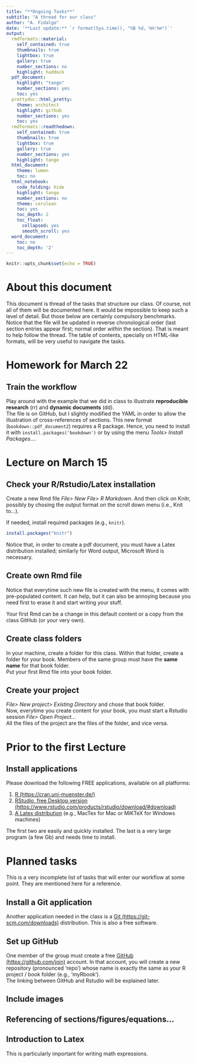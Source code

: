 ```yaml
---
title: "**Ongoing Tasks**"
subtitle: "A thread for our class"
author: "A. Fidalgo"
date: '**Last update:** `r format(Sys.time(), "%B %d, %H:%m")`'
output:
  rmdformats::material:
    self_contained: true
    thumbnails: true
    lightbox: true
    gallery: true
    number_sections: no
    highlight: haddock
  pdf_document:
    highlight: "tango"
    number_sections: yes
    toc: yes
  prettydoc::html_pretty:
    theme: architect
    highlight: github
    number_sections: yes
    toc: yes
  rmdformats::readthedown:
    self_contained: true
    thumbnails: true
    lightbox: true
    gallery: true
    number_sections: yes
    highlight: tango
  html_document:
    theme: lumen
    toc: no
  html_notebook:
    code_folding: hide
    highlight: tango
    number_sections: no
    theme: cerulean
    toc: yes
    toc_depth: 2
    toc_float:
      collapsed: yes
      smooth_scroll: yes
  word_document:
    toc: no
    toc_depth: '2'
---
```


```r
knitr::opts_chunk$set(echo = TRUE)
```

# About this document {-}

This document is thread of the tasks that structure our class. Of course, not all of them will be documented here. It would be impossible to keep such a level of detail. But those below are certainly compulsory benchmarks.  
Notice that the file will be updated in reverse chronological order (last section entries appear first; normal order _within_ the section). That is meant to help follow the thread. The table of contents, specially on HTML-like formats, will be very useful to navigate the tasks.  


# Homework for March 22

## Train the workflow

Play around with the example that we did in class to illustrate **reproducible research** (rr) and **dynamic documents** (dd).   
The file is on GitHub, but I slightly modified the YAML in order to allow the illustration of cross-references of sections. This new format (`bookdown::pdf_document2`) requires a R package. Hence, you need to install it with `install.packages('bookdown')` or by using the menu _Tools> Install Packages..._.



# Lecture on March 15 

## Check your R/Rstudio/Latex installation

Create a new Rmd file _File> New File> R Markdown_. And then click on Knitr, possibly by chosing the output format on the scroll down menu (i.e., Knit to...).  


If needed, install required packages (e.g., `knitr`).

```r
install.packages("knitr")
```

Notice that, in order to create a pdf document, you must have a Latex distribution installed; similarly for Word output, Microsoft Word is necessary.

## Create own Rmd file

Notice that everytime such new file is created with the menu, it comes with  pre-populated content. It can help, but it can also be annoying because you need first to erase it and start writing your stuff.  

Your first Rmd can be a change in this default content or a copy from the class GitHub (or your very own).


## Create class folders

In your machine, create a folder for this class. Within that folder, create a folder for your book. Members of the same group must have the **same name** for that book folder.   
Put your first Rmd file into your book folder.



## Create your project

_File> New project> Existing Directory_ and chose that book folder.  
Now, everytime you create content for your book, you must start a Rstudio session _File> Open Project..._  
All the files of the project are the files of the folder, and vice versa.




# Prior to the first Lecture 

## Install applications

Please download the following FREE applications, available on all platforms:

  1. [R (https://cran.uni-muenster.de/)](https://cran.uni-muenster.de/) 
  2. [RStudio, free Desktop version (https://www.rstudio.com/products/rstudio/download/#download)](https://www.rstudio.com/products/rstudio/download/#download)
  3. [A Latex distribution](https://www.latex-project.org/get/) (e.g., MacTex for Mac or MiKTeX for Windows machines) 

The first two are easily and quickly installed. The last is a very large program (a few Gb) and needs time to install.




# Planned tasks {-}

This is a very incomplete list of tasks that will enter our workflow at some point. They are mentioned here for a reference.

## Install a Git application {-}

Another application needed in the class is a [Git (https://git-scm.com/downloads)](https://git-scm.com/downloads) distribution. This is also a free software.

## Set up GitHub {-}

One member of the group must create a free [GitHub (https://github.com/join)](https://github.com/join) account. In that account, you will create a new repository (pronounced 'repo') whose name is exactly the same as your R project / book folder (e.g., 'myRbook').  
The linking between GitHub and Rstudio will be explained later.

## Include images {-}

## Referencing of sections/figures/equations... {-}

## Introduction to Latex {-}

This is particularly important for writing math expressions.






